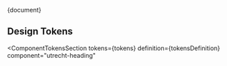 
<Meta title="Web Component/Variable Heading/README" />

<Description>{document}</Description>

## Design Tokens

<ComponentTokensSection
  tokens={tokens}
  definition={tokensDefinition}
  component="utrecht-heading"
></ComponentTokensSection>
